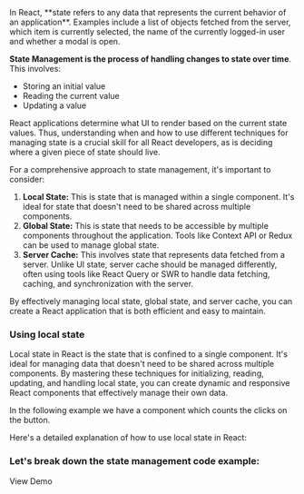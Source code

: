 
<Content>
In React, **state refers to any data that represents the current behavior of an application**. Examples include a list of objects fetched from the server, which item is currently selected, the name of the currently logged-in user and whether a modal is open.

**State Management is the process of handling changes to state over time**. This involves:

- Storing an initial value
- Reading the current value
- Updating a value

React applications determine what UI to render based on the current state values. Thus, understanding when and how to use different techniques for managing state is a crucial skill for all React developers, as is deciding where a given piece of state should live.

For a comprehensive approach to state management, it's important to consider:

1. **Local State:** This is state that is managed within a single component. It's ideal for state that doesn't need to be shared across multiple components.
2. **Global State:** This is state that needs to be accessible by multiple components throughout the application. Tools like Context API or Redux can be used to manage global state.
3. **Server Cache:** This involves state that represents data fetched from a server. Unlike UI state, server cache should be managed differently, often using tools like React Query or SWR to handle data fetching, caching, and synchronization with the server.

By effectively managing local state, global state, and server cache, you can create a React application that is both efficient and easy to maintain.

### Using local state

Local state in React is the state that is confined to a single component. It's ideal for managing data that doesn't need to be shared across multiple components.
By mastering these techniques for initializing, reading, updating, and handling local state, you can create dynamic and responsive React components that effectively manage their own data.

In the following example we have a component which counts the clicks on the button.
<Preview>
    <Counter />
</Preview>

Here's a detailed explanation of how to use local state in React:
</Content>

<CounterExampleDoc />

<Content>

### Let's break down the state management code example:

<DemoLink to="/state-management/preview">View Demo</DemoLink>

</Content>

<ServerStateDoc />